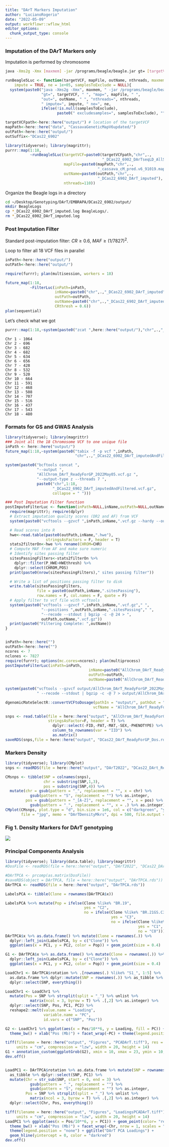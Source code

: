 ```yaml
---
title: "DArT Markers Imputation"
author: "LucianoRogerio"
date: "2022-05-09"
output: workflowr::wflow_html
editor_options:
  chunk_output_type: console
---
```


### Imputation of the DArT Markers only

Imputation is performed by chromosome
```bash
java -Xms2g -Xmx [maxmem] -jar /programs/beagle/beagle.jar gt= [targetVCF] map= [mapFile] out= [outName] nthreads= [nthreads] impute= [impute]  ne=  [ne]
```

```r
runBeagle5Luc <- function(targetVCF, mapFile, outName, nthreads, maxmem = "500g", 
    impute = TRUE, ne = 1e+05, samplesToExclude = NULL){
  system(paste0("java -Xms2g -Xmx", maxmem, " -jar /programs/beagle/beagle.jar ", 
                "gt=", targetVCF, " ", "map=", mapFile, " ",
                "out=", outName, " ", "nthreads=", nthreads, 
                " impute=", impute, " ne=", ne,
                ifelse(!is.null(samplesToExclude),
                       paste0(" excludesamples=", samplesToExclude), "")))}

targetVCFpath<-here::here("output/") # location of the targetVCF
mapPath<-here::here("data", "CassavaGeneticMapV6updated/")
outPath<-here::here("output/")
outSuffix<-"DCas22_6902"

library(tidyverse); library(magrittr); 
purrr::map(1:18,
           ~runBeagle5Luc(targetVCF=paste0(targetVCFpath,"chr",.,
                                           "_DCas22_6902_DArTseqLD_AllSites_AllChrom_rawFiltered.vcf.gz"),
                          mapFile=paste0(mapPath,"chr",.,
                                         "_cassava_cM_pred.v6_91019.map"),
                          outName=paste0(outPath,"chr",.,
                                         "_DCas22_6902_DArT_imputed"),
                          nthreads=110))
```

Organize the Beagle logs in a directory

```bash
cd ~/Desktop/Genotyping/DArT/EMBRAPA/DCas22_6902/output/
mkdir BeagleLogs
cp *_DCas22_6902_DArT_imputed.log BeagleLogs/.
rm *_DCas22_6902_DArT_imputed.log
```

### Post Imputation Filter
Standard post-imputation filter: $CR≥0.6$, $MAF≥(1/7827)^2$.

Loop to filter all 18 VCF files in parallel

```r



inPath<-here::here("output/")
outPath<-here::here("output/")

require(furrr); plan(multisession, workers = 18)

future_map(1:18,
           ~FilterLuc(inPath=inPath,
                      inName=paste0("chr",.,"_DCas22_6902_DArT_imputed"),
                      outPath=outPath,
                      outName=paste0("chr",.,"_DCas22_6902_DArT_imputedAndFiltered"),
                      CRthresh = 0.6))
plan(sequential)
```

Let's check what we got
```r
purrr::map(1:18,~system(paste0("zcat ",here::here("output/"),"chr",.,"_DCas22_6902_DArT_imputedAndFiltered.vcf.gz | wc -l")))
```

```
Chr 1 - 1064
Chr 2 - 696
Chr 3 - 682
Chr 4 - 682
Chr 5 - 634
Chr 6 - 656
Chr 7 - 428
Chr 8 - 532
Chr 9 - 520
Chr 10 - 664
Chr 11 - 591
Chr 12 - 468
Chr 13 - 508
Chr 14 - 707
Chr 15 - 516
Chr 16 - 437
Chr 17 - 543
Chr 18 - 480
```

### Formats for GS and GWAS Analysis

```r
library(tidyverse); library(magrittr)
### Joint all the 18 Chromosome VCF to one unique file
inPath <- here::here("output/")
future_map(1:18,~system(paste0("tabix -f -p vcf ",inPath,
                               "chr",.,"_DCas22_6902_DArT_imputedAndFiltered.vcf.gz")))

system(paste0("bcftools concat ",
              "--output ",
              "AllChrom_DArT_ReadyForGP_2022May05.vcf.gz ",
              "--output-type z --threads 7 ",
              paste0("chr",1:18,
                     "_DCas22_6902_DArT_imputedAndFiltered.vcf.gz",
                     collapse = " ")))

### Post Imputation Filter function
postImputeFilterLuc <- function(inPath=NULL,inName,outPath=NULL,outName,HWEthresh=1e-20){
  require(magrittr); require(dplyr)
  # Extract imputation quality scores (DR2 and AF) from VCF
  system(paste0("vcftools --gzvcf ",inPath,inName,".vcf.gz --hardy --out ",outPath,inName))

  # Read scores into R
  hwe<-read.table(paste0(outPath,inName,".hwe"),
                  stringsAsFactors = F, header = T)
  stats2filterOn<-hwe %>% rename(CHROM=CHR)
  # Compute MAF from AF and make sure numeric
  # Identify sites passing filter
  sitesPassingFilters<-stats2filterOn %>%
    dplyr::filter(P_HWE>HWEthresh) %>%
    dplyr::select(CHROM,POS)
  print(paste0(nrow(sitesPassingFilters)," sites passing filter"))

  # Write a list of positions passing filter to disk
  write.table(sitesPassingFilters,
              file = paste0(outPath,inName,".sitesPassing"),
              row.names = F, col.names = F, quote = F)
  # Apply filter to vcf file with vcftools
  system(paste0("vcftools --gzvcf ",inPath,inName,".vcf.gz"," ",
                "--positions ",outPath,inName,".sitesPassing"," ",
                "--recode --stdout | bgzip -c -@ 24 > ",
                outPath,outName,".vcf.gz"))
  print(paste0("Filtering Complete: ",outName))
}


inPath<-here::here("")
outPath<-here::here("")
ncores <- 7
nclones <- 7827
require(furrr); options(mc.cores=ncores); plan(multiprocess)
postImputeFilterLuc(inPath=inPath,
                                     inName=paste0("AllChrom_DArT_ReadyForGP_2022May05"),
                                     outPath=outPath,
                                     outName=paste0("AllChrom_DArT_ReadyForGP_2022May30"))

system(paste0("vcftools --gzvcf output/AllChrom_DArT_ReadyForGP_2022May30.vcf.gz --maf 0.00025",
              " --recode --stdout | bgzip -c -@ 7 > output/AllChrom_DArT_ReadyForGPFil_2022May30.vcf.gz"))
```

```r
dgenomicMateSelectR::convertVCFtoDosage(pathIn = "output/", pathOut = "output/",
                                       vcfName = "AllChrom_DArT_ReadyForGPFil_2022May30")

snps <- read.table(file = here::here("output", "AllChrom_DArT_ReadyForGPFil_2022May30.raw"),
                   stringsAsFactor=F, header = T) %>%
                     dplyr::select(-FID,-PAT,-MAT,-SEX,-PHENOTYPE) %>%
                     column_to_rownames(var = "IID") %>%
                     as.matrix()
saveRDS(snps,file = here::here("output", "DCas22_DArT_ReadyForGP_Dos.rds"))
```

### Markers Density
```r
library(tidyverse); library(CMplot)
snps <- readRDS(file = here::here("output", "DArT2022", "DCas22_DArt_ReadyForGP_Dos.rds"))

CMsnps <- tibble(SNP = colnames(snps),
                 chr = substring(SNP,1,3),
                 pos = substring(SNP,4)) %>%
  mutate(chr = gsub(pattern = "_", replacement = "", x = chr) %>%
           gsub(pattern = "S", replacement = "") %>% as.integer,
         pos = gsub(pattern = "_[A-Z]", replacement = "", x = pos) %>%
           gsub(pattern = "_", replacement = "", x = .) %>% as.integer)
CMplot(CMsnps, plot.type = "d", bin.size = 1e6, col = c("darkgreen", "yellow", "red"),
       file = "jpg", memo = "DArTDensityMkrs", dpi = 500, file.output = T, verbose = TRUE)
```

### Fig 1. Density Markers for DArT genotyping
![](../output/Figures/SNP-Density.Col1_DArTDensityMkrs.Col0_DArTDensityMkrs.jpg)

### Principal Components Analysis

```r
library(tidyverse); library(data.table); library(magrittr)
#DosFile <- readRDS(file = here::here("output", "DArT2022", "DCas22_DArt_ReadyForGP_Dos.rds"))

#DArTPCA <- prcomp(as.matrix(DosFile))
#saveRDS(object = DArTPCA, file = here::here("output", "DArTPCA.rds"))
DArTPCA <- readRDS(file = here::here("output", "DArTPCA.rds"))

LabelsPCA <- tibble(Clone = rownames(DArTPCA$x))

LabelsPCA %<>% mutate(Pop = ifelse(Clone %like% "BR.19",
                                   yes = "C2",
                                   no = ifelse(Clone %like% "BR.21GS.C3",
                                               yes = "C3",
                                               no = ifelse(Clone %like% "BR.18GS",
                                                           yes = "C1",
                                                           no = "C0"))))
DArTPCA$x %>% as.data.frame() %>% mutate(Clone = rownames(.)) %>%
  dplyr::left_join(LabelsPCA, by = c("Clone")) %>% 
  ggplot(aes(x = PC1, y = PC2, color = Pop)) + geom_point(size = 0.4)

G1 <- DArTPCA$x %>% as.data.frame() %>% mutate(Clone = rownames(.)) %>%
  dplyr::left_join(LabelsPCA, by = c("Clone")) %>% 
  ggplot(aes(x = PC1, y = PC2, color = Pop)) + geom_point(size = 0.4)

LoadChr1 <- DArTPCA$rotation %>% .[rownames(.) %like% "S1_", 1:5] %>% 
  as.data.frame %>% dplyr::mutate(SNP = rownames(.)) %>% as_tibble %>% 
  dplyr::select(SNP, everything())

LoadChr1 <- LoadChr1 %>%
  mutate(Pos = SNP %>% strsplit(split = "_") %>% unlist %>%
           matrix(ncol = 3, byrow = T) %>% .[,2] %>% as.integer) %>% 
  dplyr::select(SNP, Pos, PC1, PC2) %>%
  reshape2::melt(value.name = "Loading",
                 variable.name = "PC",
                 id.vars = c("SNP", "Pos"))

G2 <- LoadChr1 %>% ggplot(aes(x = Pos/10**6, y = Loading, fill = PC)) + geom_point(color= "red") +
  theme_bw() + xlab("Pos (Mb)") + facet_wrap(~PC) + theme(legend.position = "none")

tiff(filename = here::here("output", "Figures", "PCADArT.tiff"), res = 300,
     units = "cm", compression = "lzw", width = 20, height = 14)
G1 + annotation_custom(ggplotGrob(G2), xmin = 10, xmax = 23, ymin = 10, ymax = 22)
dev.off()


LoadPC1 <- DArTPCA$rotation %>% as.data.frame %>% mutate(SNP = rownames(.)) %>%
  as_tibble %>% dplyr::select(SNP, PC1) %>%
  mutate(Chr = str_sub(SNP, start = 0, end = 3) %>% 
           gsub(pattern = "_", replacement = "") %>% 
           gsub(pattern = "S", replacement = "") %>% as.integer,
         Pos = SNP %>% strsplit(split = "_") %>% unlist %>%
           matrix(ncol = 3, byrow = T) %>% .[,2] %>% as.integer) %>% 
  dplyr::select(Chr, Pos, everything())

tiff(filename = here::here("output", "Figures", "LoadingsPCADArT.tiff"), res = 300,
     units = "cm", compression = "lzw", width = 20, height = 14)
LoadPC1 %>% ggplot(aes(x = Pos/10**6, y = PC1)) + geom_point(color= "red") +
  theme_bw() + xlab("Pos (Mb)") + facet_wrap(~Chr, nrow = 1, scales = "free_x") +
  theme(legend.position = "none") + ggtitle("DArT PCA Loadings") +
  geom_hline(yintercept = 0, color = "darkred")
dev.off()
```
